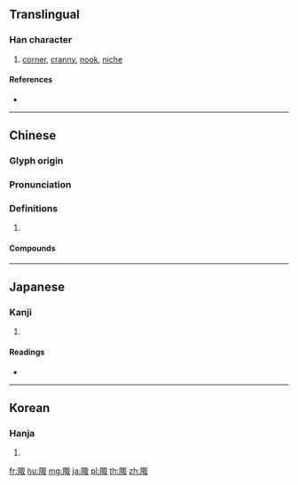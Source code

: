 {{character info/new}}
==Translingual==

===Han character===
{{Han char|rn=170|rad=阜|as=08|sn=11|four=71247|canj=NLSJE}}

# [[corner]], [[cranny]], [[nook]], [[niche]]

====References====
* {{Han ref|kx=1352.230|dkj=41685|dj=1855.050|hdz=64135.010|uh=966C|ud=38508|bh=B3B5|bd=46005}}

----

==Chinese==
{{zh-forms}}

===Glyph origin===
{{Han etym}}

===Pronunciation===
{{zh-pron
|m=zōu
|c=zau1
|mc=y
|oc=y
|cat=
}}

===Definitions===
{{zh-hanzi}}

# {{rfdef|zh}}

====Compounds====
{{zh-der|孟陬|海陬|荒陬|陬月|陬落}}

----

==Japanese==

===Kanji===
{{ja-kanji|grade=|rs=阜08}}

# {{defn|lang=ja|sort=阜08}}

====Readings====
* {{ja-readings|on=[[すう]] (sū), [[そう]] (sō), [[しゅう]] (shū)|kun=[[すみ]] (sumi)|nanori=}}

----

==Korean==

===Hanja===
{{ko-hanja|hangeul=추|eumhun=|rv=chu|mr=ch'u|y=chwu}}

# {{defn|lang=ko|sort=阜08}}

[[fr:陬]]
[[hu:陬]]
[[mg:陬]]
[[ja:陬]]
[[pl:陬]]
[[th:陬]]
[[zh:陬]]